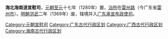 '''海北海南道宣慰司'''，[[元朝|元朝]][[至元_(忽必烈)|至元]]十七年（1280年）置，[[治所|治所]]在[[雷州路|雷州路]]（今广东省[[雷州市|雷州市]]）。[[明朝|明朝]][[洪武|洪武]]二年（1369年）废，辖境并入[[广东承宣布政使司|广东承宣布政使司]]。

{{元朝行政区划|nocat}}
{{元朝行政区划小作品}}
{{DEFAULTSORT:H}}
[[Category:元朝宣慰司|Category:元朝宣慰司]] 
[[Category:广东古代行政区划|Category:广东古代行政区划]]
[[Category:广西古代行政区划|Category:广西古代行政区划]]
[[Category:海南古代行政区划|Category:海南古代行政区划]]